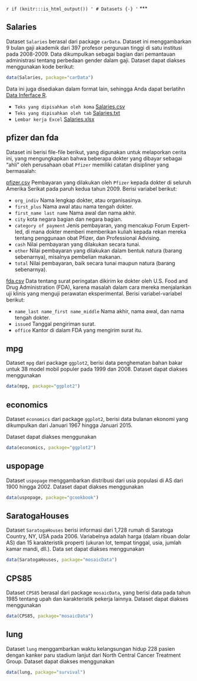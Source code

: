 `r if (knitr:::is_html_output()) '
# Datasets {-}
'`
***

## Salaries {-}

Dataset `Salaries` berasal dari package `carData`. Dataset ini menggambarkan 9 bulan gaji akademik dari 397 profesor perguruan tinggi di satu institusi pada 2008-2009. Data dikumpulkan sebagai bagian dari pemantauan administrasi tentang perbedaan gender dalam gaji. Dataset dapat diakses menggunakan kode berikut:

```{r}
data(Salaries, package="carData")
```

Data ini juga disediakan dalam format lain, sehingga Anda dapat berlatihn [Data Inferface R](https://bookdown.org/BaktiSiregar/data-science-for-beginners/Data-Visualization.html).

* `Teks yang dipisahkan oleh koma` [Salaries.csv](https://raw.githubusercontent.com/Bakti-Siregar/dataset/master/Bookdown-Data-Science-for-Beginners/Salaries.csv)
* `Teks yang dipisahkan oleh tab` [Salaries.txt](https://raw.githubusercontent.com/Bakti-Siregar/dataset/master/Bookdown-Data-Science-for-Beginners/Salaries.txt)
* `Lembar kerja Excel` [Salaries.xlsx](https://github.com/Bakti-Siregar/dataset/blob/master/Bookdown-Data-Science-for-Beginners/Salaries.xlsx?raw=true)

## pfizer dan fda {-}

Dataset ini berisi file-file berikut, yang digunakan untuk melaporkan cerita ini, yang mengungkapkan bahwa beberapa dokter yang dibayar sebagai "ahli" oleh perusahaan obat `Pfizer` memiliki catatan disipliner yang bermasalah:

[pfizer.csv](https://github.com/Bakti-Siregar/dataset/raw/master/Bookdown-Data-Science-for-Beginners/pfizer.csv) Pembayaran yang dilakukan oleh `Pfizer` kepada dokter di seluruh Amerika Serikat pada paruh kedua tahun 2009. Berisi variabel berikut:

* `org_indiv` Nama lengkap dokter, atau organisasinya.
* `first_plus` Nama awal atau nama tengah dokter.
* `first_name last name` Nama awal dan nama akhir.
* `city` kota negara bagian dan negara bagian.
* `category of payment` Jenis pembayaran, yang mencakup Forum Expert-led, di mana dokter memberi memberikan kuliah kepada rekan mereka tentang penggunaan obat Pfizer, dan Professional Advising.
* `cash` Nilai pembayaran yang dilakukan secara tunai.
* `other` Nilai pembayaran yang dilakukan dalam bentuk natura (barang sebenarnya), misalnya pembelian makanan.
* `total` Nilai pembayaran, baik secara tunai maupun natura (barang sebenarnya).

[fda.csv](https://raw.githubusercontent.com/Bakti-Siregar/dataset/master/Bookdown-Data-Science-for-Beginners/fda.csv) Data tentang surat peringatan dikirim ke dokter oleh U.S. Food and Drug Administration (FDA), karena masalah dalam cara mereka menjalankan uji klinis yang menguji perawatan eksperimental. Berisi variabel-variabel berikut:

* `name_last name_first name_middle` Nama akhir, nama awal, dan nama tengah dokter.
* `issued` Tanggal pengiriman surat.
* `office` Kantor di dalam FDA yang mengirim surat itu.

## mpg {-}

Dataset `mpg` dari package `ggplot2`, berisi data penghematan bahan bakar untuk 38 model mobil populer pada 1999 dan 2008. Dataset dapat diakses menggunakan

```{r}
data(mpg, package="ggplot2")
```

## economics {-}

Dataset `economics` dari package `ggplot2`, berisi data bulanan ekonomi yang dikumpulkan dari Januari 1967 hingga Januari 2015.

Dataset dapat diakses menggunakan

```{r}
data(economics, package="ggplot2")
```

## uspopage {-}

Dataset `uspopage` menggambarkan distribusi dari usia populasi di AS dari 1900 hingga 2002. Dataset dapat diakses menggunakan

```{r}
data(uspopage, package="gcookbook")
```

## SaratogaHouses {-}

Dataset `SaratogaHouses` berisi informasi dari 1,728 rumah di Saratoga Country, NY, USA pada 2006. Variabelnya adalah harga (dalam ribuan dolar AS) dan 15 karakteristik properti (ukuran lot, tempat tinggal, usia, jumlah kamar mandi, dll.). Data set dapat diakses menggunakan

```{r}
data(SaratogaHouses, package="mosaicData")
```

## CPS85 {-}

Dataset `CPS85` berasal dari package `mosaicData`, yang berisi data pada tahun 1985 tentang upah dan karakteristik pekerja lainnya. Dataset dapat diakses menggunakan

```{r}
data(CPS85, package="mosaicData")
```

## lung {-}

Dataset `lung` menggambarkan waktu kelangsungan hidup 228 pasien dengan kanker paru stadium lanjut dari North Central Cancer Treatment Group. Dataset dapat diakses menggunakan

```{r}
data(lung, package="survival")
```